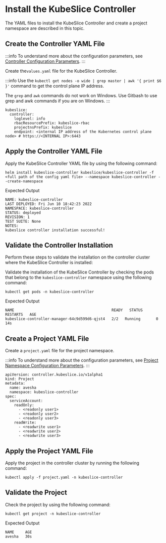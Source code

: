 # Install the KubeSlice Controller 
The YAML files to install the KubeSlice Controller and create a project namespace are described 
in this topic. 

## Create the Controller YAML File

:::info
To understand more about the configuration parameters, see [Controller Configuration Parameters](/versioned_docs/version-0.6.0/reference/configuration-parameters.mdx#controller-configuration-parameters).
:::

Create the`values.yaml` file for the KubeSlice Controller.

:::info
Use the `kubectl get nodes -o wide | grep master | awk '{ print $6 }'` command
to get the control plane IP address.

The `grep` and `awk` commands do not work on Windows. Use Gitbash to use
grep and awk commands if you are on Windows.
:::

``` 
kubeslice:
  controller:
    loglevel: info
    rbacResourcePrefix: kubeslice-rbac
    projectnsPrefix: kubeslice
    endpoint: <internal IP address of the Kubernetes control plane node> # https://<INTERNAL IP>:6443
```

## Apply the Controller YAML File 
Apply the KubeSlice Controller YAML file by using the following command:

```
helm install kubeslice-controller kubeslice/kubeslice-controller -f <full path of the config yaml file> --namespace kubeslice-controller --create-namespace
```

Expected Output

```
NAME: kubeslice-controller
LAST DEPLOYED: Fri Jun 10 18:42:23 2022
NAMESPACE: kubeslice-controller
STATUS: deployed
REVISION: 1
TEST SUITE: None
NOTES:
kubeslice controller installation successful!
```

## Validate the Controller Installation
Perform these steps to validate the installation on the controller
cluster where the KubeSlice Controller is installed:

Validate the installation of the KubeSlice Controller by checking the
pods that belong to the `kubeslice-controller` namespace using the
following command:

```
kubectl get pods -n kubeslice-controller
```

Expected Output

```
NAME                                            READY   STATUS      RESTARTS   AGE
kubeslice-controller-manager-64c9d599d6-qjst4   2/2   Running       0          14s
```


## Create a Project YAML File
Create a `project.yaml` file for the project namespace.

:::info
To understand more about the configuration parameters, see [Project
Namespace Configuration Parameters](/versioned_docs/version-0.6.0/reference/configuration-parameters.mdx#project-namespace-configuration-parameters).
:::

```
apiVersion: controller.kubeslice.io/v1alpha1
kind: Project
metadata:
  name: avesha
  namespace: kubeslice-controller
spec:
  serviceAccount:
    readOnly:
      - <readonly user1>
      - <readonly user2>
      - <readonly user3>
    readWrite:
      - <readwrite user1>
      - <readwrite user2>
      - <readwrite user3>
```

## Apply the Project YAML File

Apply the project in the controller cluster by running the following
command:

```
kubectl apply -f project.yaml -n kubeslice-controller
```

## Validate the Project

Check the project by using the following command:

```
kubectl get project -n kubeslice-controller
```

Expected Output

```
NAME     AGE
avesha   30s
```
